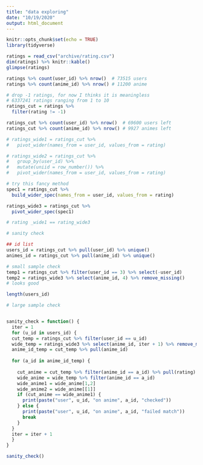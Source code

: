 ```yaml
---
title: "data exploring"
date: "10/19/2020"
output: html_document
---
```


```r
knitr::opts_chunk$set(echo = TRUE)
library(tidyverse)
```

```r
ratings = read_csv("archive/rating.csv")
dim(ratings) %>% knitr::kable()
glimpse(ratings)

ratings %>% count(user_id) %>% nrow()  # 73515 users
ratings %>% count(anime_id) %>% nrow() # 11200 anime 
```



```r
# drop -1 ratings, for now I thinks it is meaningless
# 6337241 ratings ranging from 1 to 10
ratings_cut = ratings %>% 
  filter(rating != -1) 

ratings_cut %>% count(user_id) %>% nrow()  # 69600 users left
ratings_cut %>% count(anime_id) %>% nrow() # 9927 animes left

# ratings_wide1 = ratings_cut %>% 
#   pivot_wider(names_from = user_id, values_from = rating)

# ratings_wide2 = ratings_cut %>% 
#   group_by(user_id) %>% 
#   mutate(uniid = row_number()) %>% 
#   pivot_wider(names_from = user_id, values_from = rating)

```

```r
# try this fancy method
spec1 = ratings_cut %>% 
  build_wider_spec(names_from = user_id, values_from = rating)

ratings_wide3 = ratings_cut %>%
  pivot_wider_spec(spec1)

# rating _wide1 == rating_wide3
```

```r
# sanity check

## id list
users_id = ratings_cut %>% pull(user_id) %>% unique()
animes_id = ratings_cut %>% pull(anime_id) %>% unique()

# small sample check
temp1 = ratings_cut %>% filter(user_id == 3) %>% select(-user_id)
temp2 = ratings_wide3 %>% select(anime_id, 4) %>% remove_missing()
# looks good

length(users_id)
```

```r
# large sample check


sanity_check = function() {
  iter = 1
  for (u_id in users_id) {
  cut_temp = ratings_cut %>% filter(user_id == u_id)
  wide_temp = ratings_wide3 %>% select(anime_id, iter + 1) %>% remove_missing()
  anime_id_temp = cut_temp %>% pull(anime_id)
  
  for (a_id in anime_id_temp) {
    
    cut_anime = cut_temp %>% filter(anime_id == a_id) %>% pull(rating)
    wide_anime = wide_temp %>% filter(anime_id == a_id)
    wide_anime1 = wide_anime[1,2]
    wide_anime2 = wide_anime[[1]]
    if (cut_anime == wide_anime1) {
      print(paste("user", u_id, "on anime", a_id, "checked"))
    } else {
      print(paste("user", u_id, "on anime", a_id, "failed match"))
      break
    }
  }
  iter = iter + 1
  }
}

sanity_check()
```


